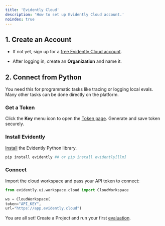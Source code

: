 ```yaml
---
title: 'Evidently Cloud'
description: 'How to set up Evidently Cloud account.'
noindex: true
---
```


## 1. Create an Account

* If not yet, sign up for a [free Evidently Cloud account](https://app.evidently.cloud/signup).

* After logging in, create an **Organization** and name it.

## 2. Connect from Python

<Info>
  You need this for programmatic tasks like tracing or logging local evals. Many other tasks can be done directly on the platform.
</Info>

### Get a Token

Click the **Key** menu icon to open the [Token page](https://app.evidently.cloud/token). Generate and save token securely.

### Install Evidently

[Install](/docs/setup/installation) the Evidently Python library.

```python
pip install evidently ## or pip install evidently[llm]
```

### Connect

Import the cloud workspace and pass your API token to connect:

```python
from evidently.ui.workspace.cloud import CloudWorkspace

ws = CloudWorkspace(
token="API_KEY",
url="https://app.evidently.cloud")
```

You are all set! Create a Project and run your first [evaluation](/quickstart_llm).